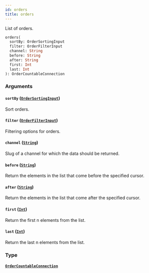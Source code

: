 ```yaml
---
id: orders
title: orders
---
```


List of orders.

```graphql
orders(
  sortBy: OrderSortingInput
  filter: OrderFilterInput
  channel: String
  before: String
  after: String
  first: Int
  last: Int
): OrderCountableConnection

```

### Arguments

#### `sortBy` ([`OrderSortingInput`](/developer/api-reference/inputs/order-sorting-input))

Sort orders.

#### `filter` ([`OrderFilterInput`](/developer/api-reference/inputs/order-filter-input))

Filtering options for orders.

#### `channel` ([`String`](/developer/api-reference/scalars/string))

Slug of a channel for which the data should be returned.

#### `before` ([`String`](/developer/api-reference/scalars/string))

Return the elements in the list that come before the specified cursor.

#### `after` ([`String`](/developer/api-reference/scalars/string))

Return the elements in the list that come after the specified cursor.

#### `first` ([`Int`](/developer/api-reference/scalars/int))

Return the first n elements from the list.

#### `last` ([`Int`](/developer/api-reference/scalars/int))

Return the last n elements from the list.

### Type

#### [`OrderCountableConnection`](/developer/api-reference/objects/order-countable-connection)
